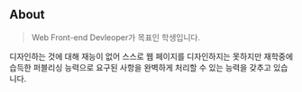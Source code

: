 ## About

> Web Front-end Devleoper가 목표인 학생입니다.

디자인하는 것에 대해 재능이 없어 스스로 웹 페이지를 디자인하지는 못하지만
재학중에 습득한 퍼블리싱 능력으로 요구된 사항을 완벽하게 처리할 수 있는 능력을 갖추고 있습니다.